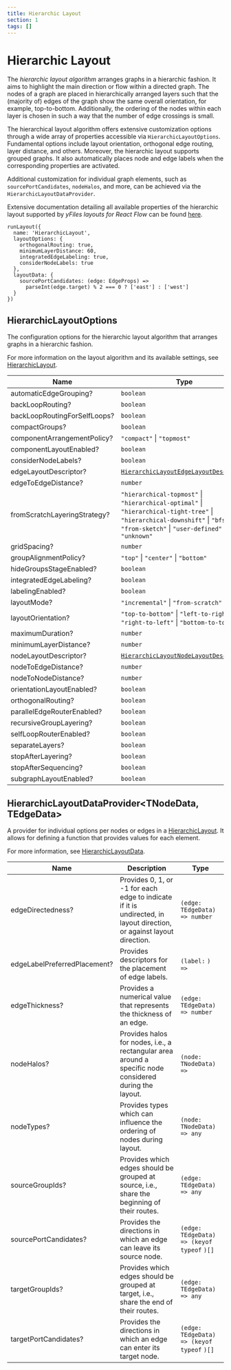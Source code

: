```yaml
---
title: Hierarchic Layout
section: 1
tags: []
---
```


#  Hierarchic Layout

The *hierarchic layout algorithm* arranges graphs in a hierarchic fashion. It aims to highlight the main direction 
or flow within a directed graph. The nodes of a graph are placed in hierarchically arranged layers such that 
the (majority of) edges of the graph show the same overall orientation, for example, top-to-bottom. Additionally, 
the ordering of the nodes within each layer is chosen in such a way that the number of edge crossings is small.

The hierarchical layout algorithm offers extensive customization options through a wide array of properties accessible
via `HierarchicLayoutOptions`. Fundamental options include layout orientation, orthogonal edge routing, layer distance, and others.
Moreover, the hierarchic layout supports grouped graphs. It also automatically places node and edge labels when the
corresponding properties are activated.

Additional customization for individual graph elements, such as `sourcePortCandidates`, `nodeHalos`, and more, can be achieved via
the `HierarchicLayoutDataProvider`.

Extensive documentation detailing all available properties of the hierarchic layout supported by *yFiles layouts for React Flow* can be
found [here](https://docs.yworks.com/yfileshtml/#/dguide/hierarchical_layout#hierarchical_layout).

```tsx
runLayout({
  name: 'HierarchicLayout',
  layoutOptions: {
    orthogonalRouting: true,
    minimumLayerDistance: 60,
    integratedEdgeLabeling: true,
    considerNodeLabels: true
  },
  layoutData: {
    sourcePortCandidates: (edge: EdgeProps) =>
      parseInt(edge.target) % 2 === 0 ? ['east'] : ['west']
  }
})
```

## HierarchicLayoutOptions

The configuration options for the hierarchic layout algorithm that arranges graphs in a hierarchic fashion. <p> For more information on the layout algorithm and its available settings, see [HierarchicLayout](https://docs.yworks.com/yfileshtml/#/api/HierarchicLayout).</p>

| Name  | Type |
|---|---|
| <div id="automaticedgegrouping">automaticEdgeGrouping?</div> | `boolean` |
| <div id="backlooprouting">backLoopRouting?</div> | `boolean` |
| <div id="backlooproutingforselfloops">backLoopRoutingForSelfLoops?</div> | `boolean` |
| <div id="compactgroups">compactGroups?</div> | `boolean` |
| <div id="componentarrangementpolicy">componentArrangementPolicy?</div> | `"compact"` &#124; `"topmost"` |
| <div id="componentlayoutenabled">componentLayoutEnabled?</div> | `boolean` |
| <div id="considernodelabels">considerNodeLabels?</div> | `boolean` |
| <div id="edgelayoutdescriptor">edgeLayoutDescriptor?</div> | [`HierarchicLayoutEdgeLayoutDescriptor`](https://docs.yworks.com/yfileshtml/#/api/HierarchicLayoutEdgeLayoutDescriptor) |
| <div id="edgetoedgedistance">edgeToEdgeDistance?</div> | `number` |
| <div id="fromscratchlayeringstrategy">fromScratchLayeringStrategy?</div> | `"hierarchical-topmost"` &#124; `"hierarchical-optimal"` &#124; `"hierarchical-tight-tree"` &#124; `"hierarchical-downshift"` &#124; `"bfs"` &#124; `"from-sketch"` &#124; `"user-defined"` &#124; `"unknown"` |
| <div id="gridspacing">gridSpacing?</div> | `number` |
| <div id="groupalignmentpolicy">groupAlignmentPolicy?</div> | `"top"` &#124; `"center"` &#124; `"bottom"` |
| <div id="hidegroupsstageenabled">hideGroupsStageEnabled?</div> | `boolean` |
| <div id="integratededgelabeling">integratedEdgeLabeling?</div> | `boolean` |
| <div id="labelingenabled">labelingEnabled?</div> | `boolean` |
| <div id="layoutmode">layoutMode?</div> | `"incremental"` &#124; `"from-scratch"` |
| <div id="layoutorientation">layoutOrientation?</div> | `"top-to-bottom"` &#124; `"left-to-right"` &#124; `"right-to-left"` &#124; `"bottom-to-top"` |
| <div id="maximumduration">maximumDuration?</div> | `number` |
| <div id="minimumlayerdistance">minimumLayerDistance?</div> | `number` |
| <div id="nodelayoutdescriptor">nodeLayoutDescriptor?</div> | [`HierarchicLayoutNodeLayoutDescriptor`](https://docs.yworks.com/yfileshtml/#/api/HierarchicLayoutNodeLayoutDescriptor) |
| <div id="nodetoedgedistance">nodeToEdgeDistance?</div> | `number` |
| <div id="nodetonodedistance">nodeToNodeDistance?</div> | `number` |
| <div id="orientationlayoutenabled">orientationLayoutEnabled?</div> | `boolean` |
| <div id="orthogonalrouting">orthogonalRouting?</div> | `boolean` |
| <div id="paralleledgerouterenabled">parallelEdgeRouterEnabled?</div> | `boolean` |
| <div id="recursivegrouplayering">recursiveGroupLayering?</div> | `boolean` |
| <div id="selflooprouterenabled">selfLoopRouterEnabled?</div> | `boolean` |
| <div id="separatelayers">separateLayers?</div> | `boolean` |
| <div id="stopafterlayering">stopAfterLayering?</div> | `boolean` |
| <div id="stopaftersequencing">stopAfterSequencing?</div> | `boolean` |
| <div id="subgraphlayoutenabled">subgraphLayoutEnabled?</div> | `boolean` |


## HierarchicLayoutDataProvider&lt;TNodeData, TEdgeData&gt;

A provider for individual options per nodes or edges in a [HierarchicLayout](https://docs.yworks.com/yfileshtml/#/api/HierarchicLayout).
It allows for defining a function that provides values for each element.

For more information, see [HierarchicLayoutData](https://docs.yworks.com/yfileshtml/#/api/HierarchicLayoutData).

| Name | Description | Type |
|---|---|---|
| <div id="edgedirectedness">edgeDirectedness?</div> | Provides 0, 1, or -1 for each edge to indicate if it is undirected, in layout direction, or against layout direction. | `(edge: TEdgeData) => number` |
| <div id="edgelabelpreferredplacement">edgeLabelPreferredPlacement?</div> | Provides descriptors for the placement of edge labels. | `(label:` <TypeLink type="LabelData"/>`) =>` <TypeLink type="PreferredPlacementDescriptor"/> |
| <div id="edgethickness">edgeThickness?</div> | Provides a numerical value that represents the thickness of an edge. | `(edge: TEdgeData) => number` |
| <div id="nodehalos">nodeHalos?</div> | Provides halos for nodes, i.e., a rectangular area around a specific node considered during the layout. | `(node: TNodeData) => `<TypeLink type="NodeHalo"/> |
| <div id="nodetypes">nodeTypes?</div> | Provides types which can influence the ordering of nodes during layout. | `(node: TNodeData) => any` |
| <div id="sourcegroupids">sourceGroupIds?</div> | Provides which edges should be grouped at source, i.e., share the beginning of their routes. | `(edge: TEdgeData) => any` |
| <div id="sourceportcandidates">sourcePortCandidates?</div> | Provides the directions in which an edge can leave its source node. | `(edge: TEdgeData) => (keyof typeof` <TypeLink type="PortDirections"/>`)[]` |
| <div id="targetgroupids">targetGroupIds?</div> | Provides which edges should be grouped at target, i.e., share the end of their routes. | `(edge: TEdgeData) => any` |
| <div id="targetportcandidates">targetPortCandidates?</div> | Provides the directions in which an edge can enter its target node. | `(edge: TEdgeData) => (keyof typeof` <TypeLink type="PortDirections"/>`)[]` |
